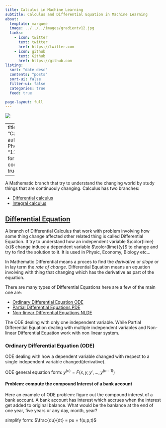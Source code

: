 ```yaml
---
title: Calculus in Machine Learning
subtitle: Calculus and Differential Equation in Machine Learning
about:
  template: marquee
  image: ../../../images/gradientv12.jpg
  links:
    - icon: twitter
      text: twitter
      href: https://twitter.com
    - icon: github
      text: Github
      href: https://github.com
listing:
  sort: "date desc"
  contents: "posts"
  sort-ui: false
  filter-ui: false
  categories: true
  feed: true

page-layout: full
---
```


![](/images/ai-pic7cp.jpg)

---
title: "Calculus"
author: "Vanh Phom"
date: "11/01/2022"
format:
  html:
    code-fold: true

---


A Mathematic branch that try to understand the changing world by study things that are continuouly changing. Calculus has two branches:

- [Differential calculus](https://en.wikipedia.org/wiki/Differential_calculus) 
- [Integral calculus](https://en.wikipedia.org/wiki/Integral)


## [Differential Equation](https://en.wikipedia.org/wiki/Differential_equation)

A branch of Differential Calculus that work with problem involving how some thing change affected other related thing is called Differential Equation. It try to understand how an independent variable $\color{lime}{x}$ change induce a dependent variable $\color{lime}{y}$ to change and try to find the solution to it. It is used in Physic, Economy, Biology etc...

In Mathematic Differential means a proces to find the *derivative* or *slope* or in lay term the *rate of change*. Differential Equation means an equation involving with thing that changing which has the derivative as part of the equation.

There are many types of Differential Equations here are a few of the main one are:

- [Ordinary Differential Equation ODE](https://en.wikipedia.org/wiki/Ordinary_differential_equation)  
- [Partial Differential Equations PDE](https://en.wikipedia.org/wiki/Partial_differential_equation)
- [Non-linear Differential Equations NLDE](https://en.wikipedia.org/wiki/Nonlinear_system#Nonlinear_differential_equations)

The ODE dealing with only one independent variable. While Partial Differential Equation dealing with multiple independent variables and Non-linear Differential Equation work with non linear system.

### Ordinary Differential  Equation (ODE)
ODE dealing with how a dependent variable changed with respect to a single independent variable changed(derivative).

::: {.callout-tip}

  ODE general equation form: $y^{(n)}= F\left (x,y,y',\ldots, y^{(n-1)} \right )$
:::



#### Problem: compute the compound Interest of a bank account
Here an example of ODE problem: figure out the compound interest of a bank account.
A bank account has interest which accrues when the interest get added to original balance. What would be the banlance at the end of one year, five years or any day, month, year?



::: {.callout-tip}

  simplify form: $\frac{du}{dt} = pu = f(u,p,t)$

:::


